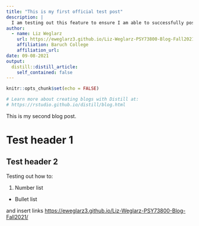 ```yaml
---
title: "This is my first official test post"
description: |
  I am testing out this feature to ensure I am able to successfully post a blog.
author:
  - name: Liz Weglarz
    url: https://eweglarz3.github.io/Liz-Weglarz-PSY73800-Blog-Fall2021/
    affiliation: Baruch College
    affiliation_url: 
date: 09-08-2021
output:
  distill::distill_article:
    self_contained: false
---
```


```r
knitr::opts_chunk$set(echo = FALSE)

# Learn more about creating blogs with Distill at:
# https://rstudio.github.io/distill/blog.html

```

This is my second blog post. 

# Test header 1 

## Test header 2 

Testing out how to:

1. Number list 

- Bullet list 

and insert links <https://eweglarz3.github.io/Liz-Weglarz-PSY73800-Blog-Fall2021/>


